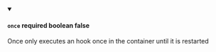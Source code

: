
<details className="config-field" data-expandable="false" open>
<summary>

#### `once` <span class="config-field-required" data-required="false">required</span> <span class="config-field-type">boolean</span> <span class="config-field-default">false</span> <span class="config-field-enum"></span>

Once only executes an hook once in the container until it is restarted

</summary>



</details>
